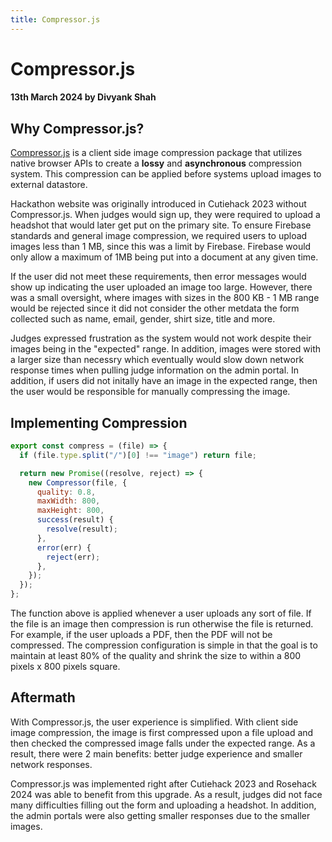 ```yaml
---
title: Compressor.js
---
```


# Compressor.js

#### 13th March 2024 by Divyank Shah

## Why Compressor.js?

[Compressor.js](https://github.com/fengyuanchen/compressorjs) is a client side image compression package that utilizes native browser APIs to create a **lossy**
and **asynchronous** compression system. This compression can be applied before systems upload images to external datastore.

Hackathon website was originally introduced in Cutiehack 2023 without Compressor.js. When judges would sign up, they were required to
upload a headshot that would later get put on the primary site. To ensure Firebase standards and general image compression, we required
users to upload images less than 1 MB, since this was a limit by Firebase. Firebase would only allow a maximum of 1MB being put into a document
at any given time.

If the user did not meet these requirements, then error messages would show up indicating the user uploaded an image too large. However,
there was a small oversight, where images with sizes in the 800 KB - 1 MB range would be rejected since it did not consider the other metdata
the form collected such as name, email, gender, shirt size, title and more.

Judges expressed frustration as the system would not work despite their images being in the "expected" range. In addition, images were stored
with a larger size than necessry which eventually would slow down network response times when pulling judge information on the admin portal. In addition,
if users did not initally have an image in the expected range, then the user would be responsible for manually compressing the image.

## Implementing Compression

```js title="src/utils/convert.js"
export const compress = (file) => {
  if (file.type.split("/")[0] !== "image") return file;

  return new Promise((resolve, reject) => {
    new Compressor(file, {
      quality: 0.8,
      maxWidth: 800,
      maxHeight: 800,
      success(result) {
        resolve(result);
      },
      error(err) {
        reject(err);
      },
    });
  });
};
```

The function above is applied whenever a user uploads any sort of file. If the file is an image then compression is run otherwise the file
is returned. For example, if the user uploads a PDF, then the PDF will not be compressed. The compression configuration is simple in that
the goal is to maintain at least 80% of the quality and shrink the size to within a 800 pixels x 800 pixels square.

## Aftermath

With Compressor.js, the user experience is simplified. With client side image compression, the image is first compressed upon a file upload and then checked
the compressed image falls under the expected range. As a result, there were 2 main benefits: better judge experience and smaller network responses.

Compressor.js was implemented right after Cutiehack 2023 and Rosehack 2024 was able to benefit from this upgrade. As a result, judges did not face many difficulties
filling out the form and uploading a headshot. In addition, the admin portals were also getting smaller responses due to the smaller images.
